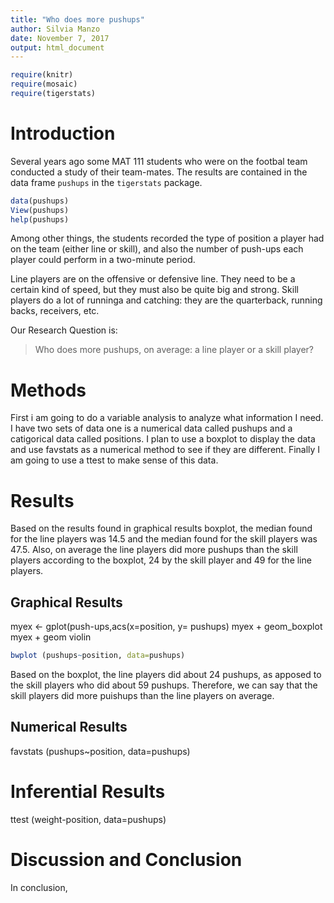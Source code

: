 ---
title: "Who does more pushups"
author: Silvia Manzo
date: November 7, 2017
output: html_document
---

```{r include=FALSE}
require(knitr)
require(mosaic)
require(tigerstats)
```
<!-- We recommend you use git branches -- create a separate branch for each major section i.e. Introduction, Methods, Results, Inferential Results, and Discussion and Conclusions - leave the YAML block untouched until the final merge where you put in your own name !-->

# Introduction

Several years ago some MAT 111 students who were on the footbal team conducted a study of their team-mates.  The results are contained in the data frame `pushups` in the `tigerstats` package.

```{r eval=FALSE}
data(pushups)
View(pushups)
help(pushups)
```

Among other things, the students recorded the type of position a player had on the team (either line or skill), and also the number of push-ups each player could perform in a two-minute period.

Line players are on the offensive or defensive line.  They need to be a certain kind of speed, but they must also be quite big and strong.  Skill players do a lot of runninga and catching:  they are the quarterback, running backs, receivers, etc.

Our Research Question is:

  >Who does more pushups, on average: a line player or a skill player?


# Methods
<!--Decide on your methods:  use "variable analysis" or other appropriate descriptors.  Make sure to choose at least one graphical method and at least one numerical method.!-->

First i am going to do a variable analysis to analyze what information I need. I have two sets of data one is a numerical data called pushups and a catigorical data called positions. I plan to use a boxplot to display the data and use favstats as a numerical method to see if they are different. Finally I am going to use a ttest to make sense of this data. 




# Results
<!--You have both graphical and numerical methods, so you will have both graphical and numerical results to consider.!-->
Based on the results found in graphical results boxplot, the median found for the line players was 14.5 and the median found for the skill players was 47.5. Also, on average the line players did more pushups than the skill players according to the boxplot, 24 by the skill player and 49 for the line players. 

## Graphical Results
<!--Your graph should have a good title, and axes should be labled as needed.  Discuss your graphical results, showing how they answer the research question.  Use specific features of the graph in your discussion.!-->
myex <- gplot(push-ups,acs(x=position, y= pushups) myex + geom_boxplot myex + geom violin
```{r}
bwplot (pushups~position, data=pushups)
```

Based on the boxplot, the line players did about 24 pushups, as apposed to the skill players who did about 59 pushups. Therefore, we can say that the skill players did more puishups than the line players on average. 



## Numerical Results
<!--Numerical results go here. Use the numerical results to describe the patterns if any that exist in the data as focused toward the research question!-->
favstats (pushups~position, data=pushups)

# Inferential Results
<!--State hypothesis clearly.  Make sure your discussion of the inferential test covers all the aspects that the test output produces, such as test statistic, p-value etc.  Make a decision about the null hypothesis, explain the assumptions on which the selected test/procedure was based, and why the chosen procedure satisfys the assumptions and is appropriate to answer the research question!-->
ttest (weight-position, data=pushups)

# Discussion and Conclusion
<!--State your overall conclusion.  This is also a good place to mention other Research Questions that came to mind as you were carrying out this study.!-->
In conclusion, 
